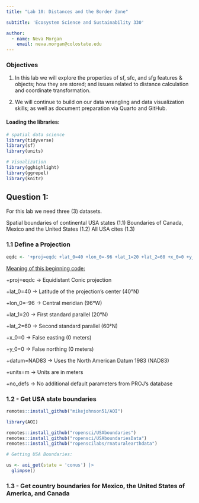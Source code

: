 ```yaml
---
title: "Lab 10: Distances and the Border Zone"

subtitle: 'Ecosystem Science and Sustainability 330'

author:
  - name: Neva Morgan
    email: neva.morgan@colostate.edu
---
```


### **Objectives**

1.  In this lab we will explore the properties of sf, sfc, and sfg features & objects; how they are stored; and issues related to distance calculation and coordinate transformation.

2.  We will continue to build on our data wrangling and data visualization skills; as well as document preparation via Quarto and GitHub.

#### Loading the libraries:

```r
# spatial data science
library(tidyverse)
library(sf)
library(units)

# Visualization
library(gghighlight)
library(ggrepel)
library(knitr)
```

## **Question 1:**

For this lab we need three (3) datasets.

Spatial boundaries of continental USA states (1.1) Boundaries of Canada, Mexico and the United States (1.2) All USA cites (1.3)

### **1.1 Define a Projection**

```r
eqdc <- '+proj=eqdc +lat_0=40 +lon_0=-96 +lat_1=20 +lat_2=60 +x_0=0 +y_0=0 +datum=NAD83 +units=m +no_defs'
```

[Meaning of this beginning code:]{.underline}

+proj=eqdc → Equidistant Conic projection

+lat_0=40 → Latitude of the projection’s center (40°N)

+lon_0=-96 → Central meridian (96°W)

+lat_1=20 → First standard parallel (20°N)

+lat_2=60 → Second standard parallel (60°N)

+x_0=0 → False easting (0 meters)

+y_0=0 → False northing (0 meters)

+datum=NAD83 → Uses the North American Datum 1983 (NAD83)

+units=m → Units are in meters

+no_defs → No additional default parameters from PROJ’s database

### **1.2 - Get USA state boundaries**

```r
remotes::install_github("mikejohnson51/AOI")

library(AOI)

remotes::install_github("ropensci/USAboundaries")
remotes::install_github("ropensci/USAboundariesData")
remotes::install_github("ropenscilabs/rnaturalearthdata")

# Getting USA Boundaries:

us <- aoi_get(state = 'conus') |>
  glimpse()
```

### **1.3 - Get country boundaries for Mexico, the United States of America, and Canada**

```r

```
